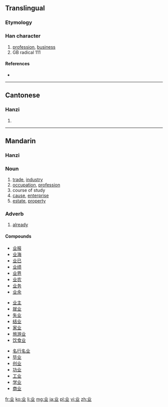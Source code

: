 {{also|業}}<!-- may be replaced by zh-forms -->
==Translingual==
{{stroke order}}
===Etymology===
{{Han simp|業}}

===Han character===
{{Han char|rn=1|rad=一|as=04|sn=5|four=|canj=廿金 (TC), X廿金 (XTC)}}

# [[profession]], [[business]]
# GB radical 111

====References====
* {{Han ref|kx=0078.021|hdz=10015.040|uh=4E1A|ud=19994}}

----

==Cantonese==

===Hanzi===
{{yue-hanzi|jyut=|y=yip6|tra=業}}

# {{defn|lang=yue|sort=一04}}

----

==Mandarin==

===Hanzi===
{{cmn-hanzi|tra=業|pin=[[yè]] ([[ye4]])|wg=yeh<sup>4</sup>}}

===Noun===
{{cmn-noun|s|tra=業|pin=yè|pint=ye4|rs=一04}}

# [[trade]], [[industry]]
# [[occupation]], [[profession]]
# course of study
# [[cause]], [[enterprise]]
# [[estate]], [[property]]

===Adverb===
{{cmn-adv|s|tra=業|pin=yè|pint=ye4|rs=一04}}

# [[already]]

====Compounds====
{{top3}}
* [[业报]]
* [[业海]]
* [[业已]]
* [[业绩]]
* [[业界]]
* [[业农]]
* [[业务]]
* [[业余]]
{{mid3}}
* [[业主]]
* [[就业]]
* [[失业]]
* [[结业]]
* [[家业]]
* [[旅游业]]
* [[饮食业]]
{{mid3}}
* [[名行名业]]
* [[毕业]]
* [[创业]]
* [[功业]]
* [[工业]]
* [[学业]]
* [[商业]]
{{bottom}}

[[fr:业]]
[[ko:业]]
[[li:业]]
[[mg:业]]
[[ja:业]]
[[pl:业]]
[[vi:业]]
[[zh:业]]